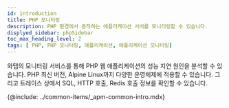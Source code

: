 ```yaml
---
id: introduction
title: PHP 모니터링
description: PHP 환경에서 동작하는 애플리케이션 서버를 모니터링할 수 있습니다.
displyed_sidebar: phpSidebar
toc_max_heading_level: 2
tags: [ PHP, PHP 모니터링, 애플리케이션, 애플리케이션 모니터링]
---
```



<!-- PHP 개요 들어갈 자리 -->
와탭의 모니터링 서비스를 통해 PHP 웹 애플리케이션의 성능 지연 원인을 분석할 수 있습니다. PHP 최신 버전, Alpine Linux까지 다양한 운영체제에 적용할 수 있습니다. 그리고 트레이스 상에서 SQL, HTTP 호출, Redis 호출 정보를 확인할 수 있습니다. 

<!-- {@video: https://www.whatap.io/video/product/ko/app_php.mp4} -->

{@include: ../common-items/_apm-common-intro.mdx}  